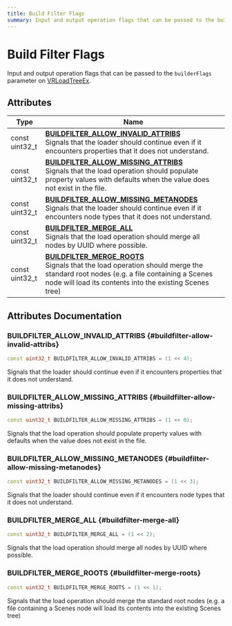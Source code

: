 ```yaml
---
title: Build Filter Flags
summary: Input and output operation flags that can be passed to the builderFlags parameter on VRLoadTreeEx. 
---
```


# Build Filter Flags

Input and output operation flags that can be passed to the `builderFlags` parameter on [VRLoadTreeEx](../modules/nodes/tree.mdx#vrloadtreeex). 

## Attributes

| Type           | Name           |
| -------------- | -------------- |
| const uint32_t | **[BUILDFILTER_ALLOW_INVALID_ATTRIBS](#buildfilter-allow-invalid-attribs)** <br />Signals that the loader should continue even if it encounters properties that it does not understand.  |
| const uint32_t | **[BUILDFILTER_ALLOW_MISSING_ATTRIBS](#buildfilter-allow-missing-attribs)** <br />Signals that the load operation should populate property values with defaults when the value does not exist in the file.  |
| const uint32_t | **[BUILDFILTER_ALLOW_MISSING_METANODES](#buildfilter-allow-missing-metanodes)** <br />Signals that the loader should continue even if it encounters node types that it does not understand.  |
| const uint32_t | **[BUILDFILTER_MERGE_ALL](#buildfilter-merge-all)** <br />Signals that the load operation should merge all nodes by UUID where possible.  |
| const uint32_t | **[BUILDFILTER_MERGE_ROOTS](#buildfilter-merge-roots)** <br />Signals that the load operation should merge the standard root nodes (e.g. a file containing a Scenes node will load its contents into the existing Scenes tree)  |

## Attributes Documentation

### BUILDFILTER_ALLOW_INVALID_ATTRIBS {#buildfilter-allow-invalid-attribs}

```cpp
const uint32_t BUILDFILTER_ALLOW_INVALID_ATTRIBS = (1 << 4);
```

Signals that the loader should continue even if it encounters properties that it does not understand. 

### BUILDFILTER_ALLOW_MISSING_ATTRIBS {#buildfilter-allow-missing-attribs}

```cpp
const uint32_t BUILDFILTER_ALLOW_MISSING_ATTRIBS = (1 << 0);
```

Signals that the load operation should populate property values with defaults when the value does not exist in the file. 

### BUILDFILTER_ALLOW_MISSING_METANODES {#buildfilter-allow-missing-metanodes}

```cpp
const uint32_t BUILDFILTER_ALLOW_MISSING_METANODES = (1 << 3);
```

Signals that the loader should continue even if it encounters node types that it does not understand. 

### BUILDFILTER_MERGE_ALL {#buildfilter-merge-all}

```cpp
const uint32_t BUILDFILTER_MERGE_ALL = (1 << 2);
```

Signals that the load operation should merge all nodes by UUID where possible. 

### BUILDFILTER_MERGE_ROOTS {#buildfilter-merge-roots}

```cpp
const uint32_t BUILDFILTER_MERGE_ROOTS = (1 << 1);
```

Signals that the load operation should merge the standard root nodes (e.g. a file containing a Scenes node will load its contents into the existing Scenes tree) 
